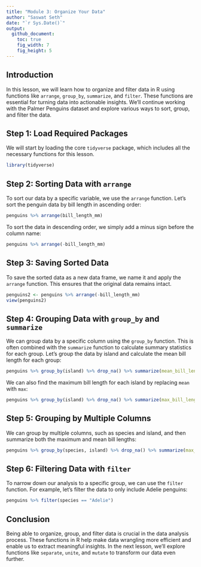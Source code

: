 ```yaml
---
title: "Module 3: Organize Your Data"
author: "Saswat Seth"
date: "`r Sys.Date()`"
output: 
  github_document:
    toc: true
    fig_width: 7
    fig_height: 5
---
```

 

## Introduction

In this lesson, we will learn how to organize and filter data in R using functions like `arrange`, `group_by`, `summarize`, and `filter`. These functions are essential for turning data into actionable insights. We'll continue working with the Palmer Penguins dataset and explore various ways to sort, group, and filter the data.

## Step 1: Load Required Packages

We will start by loading the core `tidyverse` package, which includes all the necessary functions for this lesson.

```r
library(tidyverse)
```

## Step 2: Sorting Data with `arrange`

To sort our data by a specific variable, we use the `arrange` function. Let's sort the penguin data by bill length in ascending order:

```r
penguins %>% arrange(bill_length_mm)
```

To sort the data in descending order, we simply add a minus sign before the column name:

```r
penguins %>% arrange(-bill_length_mm)
```

## Step 3: Saving Sorted Data

To save the sorted data as a new data frame, we name it and apply the `arrange` function. This ensures that the original data remains intact.

```r
penguins2 <- penguins %>% arrange(-bill_length_mm)
view(penguins2)
```

## Step 4: Grouping Data with `group_by` and `summarize`

We can group data by a specific column using the `group_by` function. This is often combined with the `summarize` function to calculate summary statistics for each group. Let's group the data by island and calculate the mean bill length for each group:

```r
penguins %>% group_by(island) %>% drop_na() %>% summarize(mean_bill_length_mm = mean(bill_length_mm))
```

We can also find the maximum bill length for each island by replacing `mean` with `max`:

```r
penguins %>% group_by(island) %>% drop_na() %>% summarize(max_bill_length_mm = max(bill_length_mm))
```

## Step 5: Grouping by Multiple Columns

We can group by multiple columns, such as species and island, and then summarize both the maximum and mean bill lengths:

```r
penguins %>% group_by(species, island) %>% drop_na() %>% summarize(max_bl = max(bill_length_mm), mean_bl = mean(bill_length_mm))
```

## Step 6: Filtering Data with `filter`

To narrow down our analysis to a specific group, we can use the `filter` function. For example, let's filter the data to only include Adelie penguins:

```r
penguins %>% filter(species == "Adelie")
```

## Conclusion

Being able to organize, group, and filter data is crucial in the data analysis process. These functions in R help make data wrangling more efficient and enable us to extract meaningful insights. In the next lesson, we'll explore functions like `separate`, `unite`, and `mutate` to transform our data even further.

